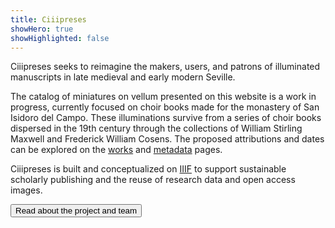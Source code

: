 ```yaml
---
title: Ciiipreses
showHero: true
showHighlighted: false
---
```


Ciiipreses seeks to reimagine the makers, users, and patrons of illuminated manuscripts in late medieval and early modern Seville.

The catalog of miniatures on vellum presented on this website is a work in progress, currently focused on choir books made for the monastery of San Isidoro del Campo. These illuminations survive from a series of choir books dispersed in the 19th century through the collections of William Stirling Maxwell and Frederick William Cosens. The proposed attributions and dates can be explored on the [works](/canopy/works) and [metadata](/canopy/metadata) pages.

Ciiipreses is built and conceptualized on [IIIF](https://iiif.io/) to support sustainable scholarly publishing and the reuse of research data and open access images.

<ButtonWrapper>
  <Button href="/about">Read about the project and team</Button>
</ButtonWrapper>
